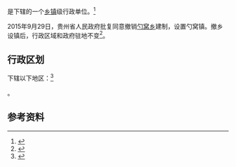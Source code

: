 {{中国乡级行政区|52/05/25/200/000}}

'''{{PAGENAMEBASE}}'''是{{PRC admin/fullname|52/05/25/200/000|3}}下辖的一个[[乡镇|乡镇]]级行政单位。<ref>{{PRC admin/ref sgc|{{PRC admin/parent|52/05/25/200/000}}}}</ref>

2015年9月29日，贵州省人民政府批复同意撤销[[勺窝乡|勺窝乡]]建制，设置勺窝镇。撤乡设镇后，行政区域和政府驻地不变<ref>{{Cite web |url=http://gzsrmzfgb.gzgov.gov.cn/show.aspx?id=12120 |title=省人民政府关于同意纳雍县老凹坝乡等6个乡撤乡设镇的批复（黔府函〔2015〕223号） |access-date=2017-09-04 |archive-url=https://web.archive.org/web/20170905011045/http://gzsrmzfgb.gzgov.gov.cn/show.aspx?id=12120 |archive-date=2017-09-05 |dead-url=yes }}</ref>。

== 行政区划 ==

{{PAGENAMEBASE}}下辖以下地区：<ref>{{PRC admin/ref sgc|52/05/25/200/000}}</ref>

{{PRC admin/children|52/05/25/200/000}}。

== 参考资料 ==

{{reflist}}

{{行政区划小作品}}
{{PRC admin/navcat|52/05/25/200/000}}